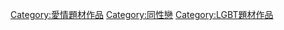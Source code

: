 [[Category:愛情題材作品|Category:愛情題材作品]]
[[Category:同性戀|Category:同性戀]]
[[Category:LGBT題材作品|Category:LGBT題材作品]]